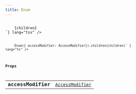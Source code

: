 ```yaml
---
title: Enum
---
```



<Tabs syncKey="component-style">
    <TabItem label="jsx">
        <Code code={`import { Enum } from "@alloy-js/core" 

<Enum accessModifier={AccessModifier}>
    {children}
</Enum>`} lang="tsx" />
</TabItem>
<TabItem label="stc">
    <Code code={`import { Enum } from "@alloy-js/core/stc" 

Enum({ accessModifier: AccessModifier}).children(children)` } lang="ts" />
</TabItem>
</Tabs>

### Props

<table>
  <tr>
    <td style="text-align: right;font-weight: bold;">accessModifier</td>
    <td>
      <Badge text="optional" variant="note" size="small" /> <code><a href="../../types/accessmodifier/">AccessModifier</a></code>
  
  
  
  
  </td>
  </tr>
</table>